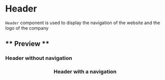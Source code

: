 
<Meta title="Components/patterns/Header" component={Header} />

# Header

`Header` component is used to display the navigation of the website and the logo of the company

## ** Preview **

### Header without navigation

<Canvas>
  <Story name="Header">
    <Header logo={logoCompany} />
  </Story>
</Canvas>

### Header with a navigation

<Canvas>
  <Story name="Header with navigation">
    <Header logo={logoCompany} content={navigation} />
  </Story>
</Canvas>

<ArgsTable of={Header} />
